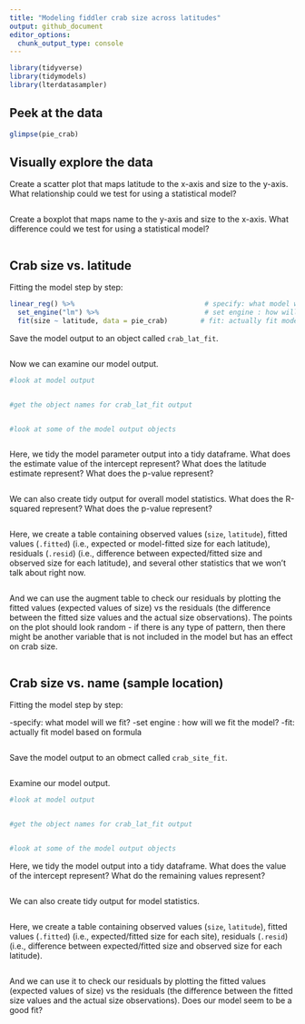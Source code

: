 ```yaml
---
title: "Modeling fiddler crab size across latitudes"
output: github_document
editor_options: 
  chunk_output_type: console
---
```


```r
library(tidyverse)
library(tidymodels)
library(lterdatasampler)
```

## Peek at the data

```r
glimpse(pie_crab)
```

## Visually explore the data

Create a scatter plot that maps latitude to the x-axis and size to the y-axis. What relationship could we test for using a statistical model?
```r

```

Create a boxplot that maps name to the y-axis and size to the x-axis. What difference could we test for using a statistical model?
```r

```


## Crab size vs. latitude

Fitting the model step by step:
```r
linear_reg() %>%                                # specify: what model will we fit?
  set_engine("lm") %>%                          # set engine : how will we fit the model?
  fit(size ~ latitude, data = pie_crab)        # fit: actually fit model based on formula
```

Save the model output to an object called `crab_lat_fit`.
```r

```

Now we can examine our model output.
```r
#look at model output


#get the object names for crab_lat_fit output


#look at some of the model output objects 



```

Here, we tidy the model parameter output into a tidy dataframe. What does the estimate value of the intercept represent? What does the latitude estimate represent? What does the p-value represent?
```r

```

We can also create tidy output for overall model statistics. What does the R-squared represent? What does the p-value represent?
```r

```

Here, we create a table containing observed values (`size`, `latitude`), fitted values (`.fitted`) (i.e., expected or model-fitted size for each latitude), residuals (`.resid`) (i.e., difference between expected/fitted size and observed size for each latitude), and several other statistics that we won't talk about right now.
```r

```

And we can use the augment table to check our residuals by plotting the fitted values (expected values of size) vs the residuals (the difference between the fitted size values and the actual size observations). The points on the plot should look random - if there is any type of pattern, then there might be another variable that is not included in the model but has an effect on crab size.
```r

```


## Crab size vs. name (sample location)

Fitting the model step by step: 

-specify: what model will we fit? 
-set engine : how will we fit the model? 
-fit: actually fit model based on formula
```r
                                
```

Save the model output to an obmect called `crab_site_fit`.
```r

```

Examine our model output.
```r
#look at model output


#get the object names for crab_lat_fit output


#look at some of the model output objects 

```

Here, we tidy the model output into a tidy dataframe. What does the value of the intercept represent? What do the remaining values represent?
```r

```

We can also create tidy output for model statistics.
```r

```

Here, we create a table containing observed values (`size`, `latitude`), fitted values (`.fitted`) (i.e., expected/fitted size for each site), residuals (`.resid`) (i.e., difference between expected/fitted size and observed size for each latitude).
```r

```

And we can use it to check our residuals by plotting the fitted values (expected values of size) vs the residuals (the difference between the fitted size values and the actual size observations). Does our model seem to be a good fit?
```r

```
